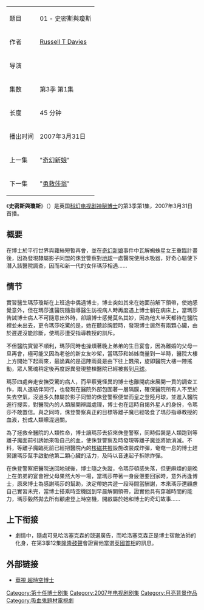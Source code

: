 {{noteTA|G1=TV}}
{| class="wikitable" align=right
|+ 
|-
| 题目 || 01 - 史密斯與瓊斯
|-
| 作者||[[拉塞爾·T·戴維斯|Russell T Davies]]
|-
| 导演|| {{tsl|en|Charles Palmer|Charles Palmer}} 
|-
| 集数 ||第3季 第1集
|-
| 长度 || 45 分钟
|-
| 播出时间 || 2007年3月31日
|-
| 上一集 || "[[奇幻新娘（神秘博士）|奇幻新娘]]"
|-
| 下一集 || "[[勇救莎翁_(神秘博士)|勇救莎翁]]"
|}

《'''史密斯與瓊斯'''》（'''''{{lang|en|Smith and Jones }}'''''）是英国[[科幻|科幻]][[电视剧|电视剧]][[神秘博士|神秘博士]]的第3季第1集，2007年3月31日首播。

== 概要 ==
在博士於平行世界與蘿絲短暫再會，並在[[奇幻新娘（神秘博士）|奇幻新娘]]事件中瓦解蜘蛛星女王重臨計畫後，因為發現隸屬影子同盟的侏登警察對[[地球|地球]]一處醫院使用水吸器，好奇心驅使下潛入該醫院調查，因而和新一代的女伴瑪莎相遇......
== 情节 ==
實習醫生瑪莎瓊斯在上班途中偶遇博士，博士突如其來在她面前解下領帶，使她感覺意外，但在瑪莎進醫院隨指導醫生訪視病人時再度遇上博士躺在病床上，當瑪莎告誡博士病人不可隨意出外時，卻讓博士感覺莫名其妙，因為他大半天都待在醫院裡並未出去，更令瑪莎吃驚的是，她在聽診胸腔時，發現博士居然有兩顆心臟，由於遲遲沒能診斷，使瑪莎遭受指導教授的訓斥。

不但醫院實習不順利，瑪莎同時也操煩著晚上弟弟的生日宴會，因為離婚的父母一旦再會，極可能又因為老爸的新女友吵架，當瑪莎和姊姊商量到一半時，醫院大樓上方開始下起雨來，最詭異的是這陣雨竟是由下往上飄飛，旋即醫院大樓一陣搖動，眾人驚魂稍定後再度訝異發現整棟醫院已經被搬到[[月球|月球]]。

瑪莎四處奔走安撫受驚的病人，而早察覺怪異的博士也離開病床展開一貫的調查工作，兩人遂結伴同行，也發現在醫院外部包圍著一層隔膜，確保醫院所有人不至於失去空氣，沒過多久隸屬於影子同盟的侏登警察便堂而皇之登陸月球，並進入醫院進行搜索，對醫院內的人類展開辨識處理，博士也在這時自揭外星人的身份，令瑪莎不敢置信。與之同時，侏登警察真正的目標等離子魔已經吸食了瑪莎指導教授的血液，扮成人類矇混過關。

為了拯救全醫院的人類性命，博士讓瑪莎去招來侏登警察，同時假裝是人類跑到等離子魔面前引誘她來吸自己的血，使侏登警察及時發現等離子魔並將她消滅。不料，等離子魔臨死前已經把醫院內的[[核磁共振|核磁共振]]設施改裝成炸彈，奄奄一息的博士趕緊讓瑪莎幫手啟動他第二顆心臟的活力，及時以音速起子拆除炸彈。

在侏登警察把醫院送回地球後，博士隨之失蹤，令瑪莎頓感失落，但更麻煩的是晚上在弟弟的宴會裡父母果然大吵一場，當瑪莎帶著一身疲憊要回家時，意外再逢博士，原來博士為感謝瑪莎的幫助，決定帶她共遊一段時間當酬謝，本來瑪莎還顧慮自己實習未完，當博士搭乘時空機回到早晨解開領帶，證實他具有穿越時間的能力，瑪莎毅然拋去所有顧慮登上時空機，開啟屬於她和博士的奇幻故事......
== 上下衔接 ==
*劇情中，隨處可見哈洛塞克森的競選廣告，而哈洛塞克森正是博士宿敵法師的化身，在第3季12集[[隆隆鼓聲（神秘博士）|隆隆鼓聲]]會證實他當選[[英國首相|英國首相]]的訊息。

==外部链接==
* [https://web.archive.org/web/20111231062001/http://www.cts.com.tw/prog/a/a0087/default.htm 華視 超時空博士]

[[Category:第十任博士剧集|Category:第十任博士剧集]]
[[Category:2007年电视剧剧集|Category:2007年电视剧剧集]]
[[Category:月亮背景作品|Category:月亮背景作品]]
[[Category:吸血鬼題材電視劇|Category:吸血鬼題材電視劇]]